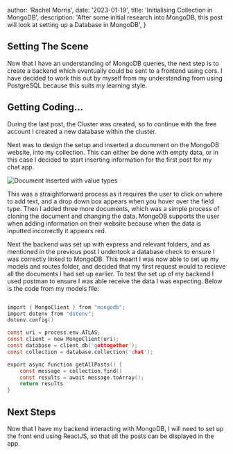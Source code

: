 

  author: 'Rachel Morris',
  date: '2023-01-19',
  title: 'Initialising Collection in MongoDB',
  description:
    'After some initial research into MongoDB, this post will look at setting up a Database in MongoDB',
}


## Setting The Scene

Now that I have an understanding of MongoDB queries, the next step is to create a backend which eventually could be sent to a frontend
using cors. I have decided to work this out by myself from my understanding from using PostgreSQL because this suits my learning style.

## Getting Coding...

During the last post, the Cluster was created, so to continue with the free account I created a new database within the cluster. 

Next was to design the setup and inserted a documment on the MongoDB website, into my collection. This can either be done with empty data, or in this case I 
decided to start inserting information for the first post for my chat app. 

<Image src={document} alt="Document Inserted with value types"/> 

This was a straightforward process as it requires the user to click on where to add text, and a drop down box appears when you hover 
over the field type. Then I added three more documents, which was a simple process of cloning the document and changing the data. 
MongoDB supports the user when adding information on their website because when the data is inputted incorrectly it appears red.

Next the backend was set up with express and relevant folders, and as mentioned in the previous post I undertook a database check to
ensure I was correctly linked to MongoDB. This meant I was now able to set up my models and routes folder, and decided that my first 
request would to recieve all the documents I had set up earlier. To test the set up of my backend I used postman to ensure I was able 
receive the data I was expecting. Below is the code from my models file:

```c

import { MongoClient } from "mongodb";
import dotenv from "dotenv";
dotenv.config()

const uri = process.env.ATLAS;
const client = new MongoClient(uri);
const database = client.db('gettogether');
const collection = database.collection('chat');

export async function getAllPosts() {
    const message = collection.find()
    const results = await message.toArray();
    return results
}

```

## Next Steps

Now that I have my backend interacting with MongoDB, I will need to set up the front end using ReactJS, so that 
all the posts can be displayed in the app.